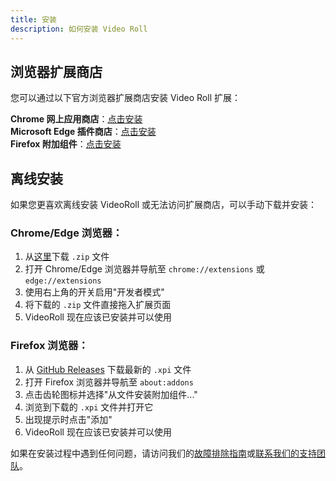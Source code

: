 ```yaml
---
title: 安装
description: 如何安装 Video Roll
---
```



## 浏览器扩展商店

您可以通过以下官方浏览器扩展商店安装 Video Roll 扩展：

<div className="flex flex-col space-y-4 md:space-y-6">
  <div className="flex items-center gap-3">
    <Google className="w-6 h-6" />
    <div><strong>Chrome 网上应用商店</strong>：<a href="https://chrome.google.com/webstore/detail/video-roll-all-in-one-vid/cokngoholafkeghnhhdlmiadlojpindm?hl=en" target="_blank" rel="noopener noreferrer">点击安装</a></div>
  </div>
  
  <div className="flex items-center gap-3">
    <Edge className="w-6 h-6" />
    <div><strong>Microsoft Edge 插件商店</strong>：<a href="https://microsoftedge.microsoft.com/addons/detail/video-roll/indeeigndpaahbcegcanpmbenmkbkmmn" target="_blank" rel="noopener noreferrer">点击安装</a></div>
  </div>
  
  <div className="flex items-center gap-3">
    <Firefox className="w-6 h-6" />
    <div><strong>Firefox 附加组件</strong>：<a href="https://addons.mozilla.org/firefox/addon/videoroll/" target="_blank" rel="noopener noreferrer">点击安装</a></div>
  </div>
</div>

## 离线安装

如果您更喜欢离线安装 VideoRoll 或无法访问扩展商店，可以手动下载并安装：

### Chrome/Edge 浏览器：

1. 从<a href="/chromiumExt.zip" download>这里</a>下载 `.zip` 文件
2. 打开 Chrome/Edge 浏览器并导航至 `chrome://extensions` 或 `edge://extensions`
3. 使用右上角的开关启用"开发者模式"
4. 将下载的 `.zip` 文件直接拖入扩展页面
5. VideoRoll 现在应该已安装并可以使用

### Firefox 浏览器：

1. 从 [GitHub Releases](https://github.com/VideoRoll/VideoRoll/releases) 下载最新的 `.xpi` 文件
2. 打开 Firefox 浏览器并导航至 `about:addons`
3. 点击齿轮图标并选择"从文件安装附加组件..."
4. 浏览到下载的 `.xpi` 文件并打开它
5. 出现提示时点击"添加"
6. VideoRoll 现在应该已安装并可以使用

如果在安装过程中遇到任何问题，请访问我们的[故障排除指南](/docs/troubleshooting)或[联系我们的支持团队](/contact)。

<Cards>
  <Card title="了解更多关于 Next.js" href="https://nextjs.org/docs" />
  <Card title="了解更多关于 Fumadocs" href="https://fumadocs.vercel.app" />
</Cards>

